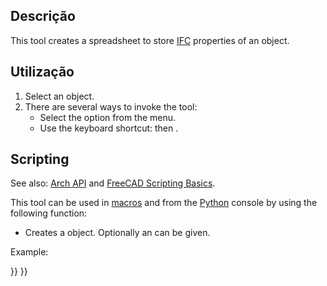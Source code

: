 <languages/>

<div class="mw-translate-fuzzy">
{{Docnav
|[[Arch_3Views/pt-br|3 vistas da malha]]
|[[Arch_ToggleSubs/pt-br|Alternar Subcomponentes]]
|[[Arch_Workbench/pt-br|Arch]]
|IconL=Arch_3Views.svg
|IconR=Arch_ToggleSubs.svg
|IconC=Workbench_Arch.svg
}}
</div>

{{GuiCommand
|Name=Arch IfcSpreadsheet
|MenuLocation=Utils → New IFC Spreadsheet
|Workbenches=[[BIM_Workbench|BIM]]
|Shortcut={{KEY|I}} {{KEY|S}}
|SeeAlso=[[Arch_IFC|Arch IFC]]
}}

<span id="Description"></span>
== Descrição ==

This tool creates a spreadsheet to store [[Arch_IFC|IFC]] properties of an object.

<span id="Usage"></span>
==Utilização==

# Select an object.
# There are several ways to invoke the tool: 
#* Select the {{MenuCommand|Utils → [[Image:Arch_IfcSpreadsheet.svg|16px]] New IFC Spreadsheet}} option from the menu.
#* Use the keyboard shortcut: {{KEY|I}} then {{KEY|S}}.

== Scripting ==

See also: [[Arch_API|Arch API]] and [[FreeCAD_Scripting_Basics|FreeCAD Scripting Basics]].

This tool can be used in [[Macros|macros]] and from the [[Python|Python]] console by using the following function:
{{Code|code=
spreadsheet = makeIfcSpreadsheet(archobj=None)
}}

* Creates a {{incode|spreadsheet}} object. Optionally an {{incode|archobj}} can be given.

Example:
{{Code|code=
import FreeCAD, Draft, Arch

Line = Draft.makeWire([FreeCAD.Vector(0, 0, 0), FreeCAD.Vector(2000, 2000, 0)])
Wall = Arch.makeWall(Line, width=150, height=3000)
FreeCAD.ActiveDocument.recompute()

spreadsheet = Arch.makeIfcSpreadsheet(Wall)
}}


<div class="mw-translate-fuzzy">
{{Docnav
|[[Arch_3Views/pt-br|3 vistas da malha]]
|[[Arch_ToggleSubs/pt-br|Alternar Subcomponentes]]
|[[Arch_Workbench/pt-br|Arch]]
|IconL=Arch_3Views.svg
|IconR=Arch_ToggleSubs.svg
|IconC=Workbench_Arch.svg
}}
</div>

{{BIM_Tools_navi{{#translation:}}}}
{{Userdocnavi{{#translation:}}}}